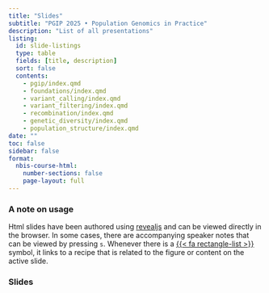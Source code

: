 ```yaml
---
title: "Slides"
subtitle: "PGIP 2025 • Population Genomics in Practice"
description: "List of all presentations"
listing:
  id: slide-listings
  type: table
  fields: [title, description]
  sort: false
  contents:
    - pgip/index.qmd
    - foundations/index.qmd
    - variant_calling/index.qmd
    - variant_filtering/index.qmd
    - recombination/index.qmd
    - genetic_diversity/index.qmd
    - population_structure/index.qmd
date: ""
toc: false
sidebar: false
format:
  nbis-course-html:
    number-sections: false
    page-layout: full
---
```


### A note on usage

Html slides have been authored using [revealjs](https://revealjs.com/)
and can be viewed directly in the browser. In some cases, there are
accompanying speaker notes that can be viewed by pressing `s`.
Whenever there is a [{{< fa rectangle-list >}}]({{< var recipes.base
>}}) symbol, it links to a recipe that is related to the figure or
content on the active slide.

### Slides

:::{#slide-listings}

:::
